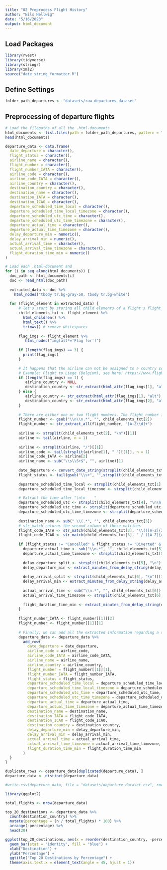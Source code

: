 ```yaml
---
title: "02 Preprocess Flight History"
author: "Nils Hellwig"
date: "5/16/2023"
output: html_document
---
```


## Load Packages

```r
library(rvest)
library(tidyverse)
library(stringr)
library(xml2)
source("date_string_formatter.R")
```

## Define Settings

```r
folder_path_departures <- "datasets/raw_departures_dataset"
```

## Preprocessing of departure flights

```r
# Load the filepaths of all the .html-documents
html_documents <- list.files(path = folder_path_departures, pattern = "\\.html$", full.names = TRUE)
head(html_documents)
```

```r
departure_data <- data.frame(
  date_departure = character(),
  flight_status = character(),
  airline_name = character(),
  flight_number = character(),
  flight_number_IATA = character(),
  airline_code = character(),
  airline_code_IATA = character(),
  airline_country = character(),
  destination_country = character(),
  destination_name = character(),
  destination_IATA = character(),
  destination_ICAO = character(),
  departure_scheduled_time_local = character(),
  departure_scheduled_time_local_timezone = character(),
  departure_scheduled_utc_time = character(),
  departure_scheduled_utc_time_timezone = character(),
  departure_actual_time = character(),
  departure_actual_time_timezone = character(),
  delay_departure_min = numeric(),
  delay_arrival_min = numeric(),
  actual_arrival_time = character(),
  actual_arrival_time_timezone = character(),
  flight_duration_time_min = numeric()
)
```

```r
# Load each .html-document and
for (i in seq_along(html_documents)) {
  doc_path <- html_documents[i]
  doc <- read_html(doc_path)
  
  extracted_data <- doc %>%
    html_nodes("tbody tr.bg-gray-50, tbody tr.bg-white")
  
  for (flight_element in extracted_data) {
      # let's start by storing all child elements of a flight's flight_element 
      child_elements_txt <- flight_element %>%
        html_children() %>%
        html_text() %>%
        trimws() # remove whitespaces
      
      flag_imgs <- flight_element %>%
         html_nodes("img[alt*='Flag for']")
      
      if (length(flag_imgs) == 3) {
        print(flag_imgs)
      }

      # It happens that the airline can not be assigned to a country so that there's no flag icon.
      # Example: Flight to Liege (Belgium), see here: https://www.flightera.net/en/airport/Munich/EDDM/departure/2017-12-13%2022_00?
      if (length(flag_imgs) == 1) {
         airline_country <- NULL
         destination_country <- str_extract(html_attr(flag_imgs[1], "alt"), "(?<=Flag for ).*")
      } else {
         airline_country <- str_extract(html_attr(flag_imgs[1], "alt"), "(?<=Flag for ).*")
         destination_country <- str_extract(html_attr(flag_imgs[2], "alt"), "(?<=Flag for ).*")
      }
     
      # There are either one or two flight numbers. The flight number is located before the first two \n\n inside child_elements_txt[2]
      flight_number <- gsub("\\n\\n.*", "", child_elements_txt[2])
      flight_number <- str_extract_all(flight_number, "[A-Z\\d]+")
      
      airline <- strsplit(child_elements_txt[2], "\n")[[1]]
      airline <- tail(airline, n = 1)
    
      airline <- strsplit(airline, "/")[[1]]
      airline_code <- tail(strsplit(airline[1], " ")[[1]], n = 1)
      airline_code_IATA <- airline[2]
      airline_name <- sub("\\s\\S+$", "", airline)[1]
      
      date_departure <- convert_date_string(strsplit(child_elements_txt[1], "\n")[[1]][1])
      flight_status <- tail(gsub("\\s+", "",strsplit(child_elements_txt[1], "\n")[[1]]), n = 1)
      
      departure_scheduled_time_local <- strsplit(child_elements_txt[1], "\n")[[1]][8]
      departure_scheduled_time_local_timezone <- strsplit(child_elements_txt[1], "\n")[[1]][9]

      # Extract the time after "\n\n    "
      departure_scheduled_utc <- strsplit(child_elements_txt[4], "\n\n    ")[[1]][2]
      departure_scheduled_utc_time <- strsplit(departure_scheduled_utc, " ")[[1]][1]
      departure_scheduled_utc_time_timezone <- strsplit(departure_scheduled_utc, " ")[[1]][2]
      
      destination_name <- sub(" \\(.*", "", child_elements_txt[3])
      # str_match returns the second column of these matrices
      flight_code_IATA <- str_match(child_elements_txt[3], "\\(([A-Z]{3}) /")[, 2]
      flight_code_ICAO <- str_match(child_elements_txt[3], " / ([A-Z]{4})\\)")[, 2]
      
      if (flight_status != "Cancelled" & flight_status != "Diverted" & flight_status != "Unknown") {
        departure_actual_time <- sub("\\n.*", "", child_elements_txt[5])
        departure_actual_time_timezone <- strsplit(child_elements_txt[5], "\n")[[1]][2]
      
        delay_departure_split <- strsplit(child_elements_txt[5], "\n")[[1]]
        delay_departure_min <- extract_minutes_from_delay_string(delay_departure_split)
      
        delay_arrival_split <- strsplit(child_elements_txt[6], "\n")[[1]]
        delay_arrival_min <- extract_minutes_from_delay_string(delay_arrival_split)
      
        actual_arrival_time <- sub("\\n.*", "", child_elements_txt[6])
        actual_arrival_time_timezone <- strsplit(child_elements_txt[6], "\n")[[1]][2]
      
        flight_duration_time_min <- extract_minutes_from_delay_string(child_elements_txt[7])
      }
      
      flight_number_IATA <- flight_number[[1]][2]
      flight_number <- flight_number[[1]][1]
      
      # Finally, we can add all the extracted information regarding a specific flight to our dataframe
      departure_data <- departure_data %>%
        add_row(
          date_departure = date_departure,
          airline_code = airline_code,
          airline_code_IATA = airline_code_IATA,
          airline_name = airline_name,
          airline_country = airline_country,
          flight_number = flight_number[[1]][1],
          flight_number_IATA = flight_number_IATA,
          flight_status = flight_status,
          departure_scheduled_time_local = departure_scheduled_time_local,
          departure_scheduled_time_local_timezone = departure_scheduled_time_local_timezone,
          departure_scheduled_utc_time = departure_scheduled_utc_time,
          departure_scheduled_utc_time_timezone = departure_scheduled_utc_time_timezone,
          departure_actual_time = departure_actual_time,
          departure_actual_time_timezone = departure_actual_time_timezone,
          destination_name = destination_name,
          destination_IATA = flight_code_IATA,
          destination_ICAO = flight_code_ICAO,
          destination_country = destination_country,
          delay_departure_min = delay_departure_min,
          delay_arrival_min = delay_arrival_min,
          actual_arrival_time = actual_arrival_time,
          actual_arrival_time_timezone = actual_arrival_time_timezone,
          flight_duration_time_min = flight_duration_time_min
        )
  }
}
```

```r
duplicate_rows <- departure_data[duplicated(departure_data), ]
departure_data <- distinct(departure_data)
```

```r
#write.csv(departure_data, file = "datasets/departure_dataset.csv", row.names = FALSE)
```

```r
library(ggplot2)

total_flights <- nrow(departure_data)

top_20_destinations <- departure_data %>%
  count(destination_country) %>%
  mutate(percentage = (n / total_flights) * 100) %>%
  arrange(-percentage) %>%
  head(20)

ggplot(top_20_destinations, aes(x = reorder(destination_country, -percentage), y = percentage)) +
  geom_bar(stat = "identity", fill = "blue") +
  xlab("Destination") +
  ylab("Percentage") +
  ggtitle("Top 20 Destinations by Percentage") +
  theme(axis.text.x = element_text(angle = 45, hjust = 1))
```